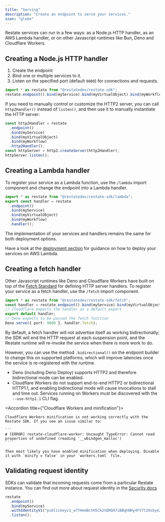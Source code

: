 ```yaml
---
title: "Serving"
description: "Create an endpoint to serve your services."
icon: "globe"
---
```


Restate services can run in a few ways: as a Node.js HTTP handler, as an AWS
Lambda handler, or on other Javascript runtimes like Bun, Deno and Cloudflare
Workers.

## Creating a Node.js HTTP handler
1. Create the endpoint
2. Bind one or multiple services to it.
3. Listen on the specified port (default `9080`) for connections and requests.

```typescript {"CODE_LOAD::ts/src/develop/serving.ts#endpoint"} 
import * as restate from "@restatedev/restate-sdk";
restate.endpoint().bind(myService).bind(myVirtualObject).bind(myWorkflow).listen();
```

<Accordion title="Customizing the HTTP2 server">

If you need to manually control or customize the HTTP2 server, you can call `http2Handler()` instead of `listen()`, and then use it to manually instantiate the HTTP server:

```ts {"CODE_LOAD::ts/src/develop/serving.ts#custom_endpoint"} 
const http2Handler = restate
  .endpoint()
  .bind(myService)
  .bind(myVirtualObject)
  .bind(myWorkflow)
  .http2Handler();
const httpServer = http2.createServer(http2Handler);
httpServer.listen();
```

</Accordion>

## Creating a Lambda handler

To register your service as a Lambda function, use the `/lambda` import
component and change the endpoint into a Lambda handler.
```typescript {"CODE_LOAD::ts/src/develop/serving_lambda.ts#lambda"} 
import * as restate from "@restatedev/restate-sdk/lambda";
export const handler = restate
  .endpoint()
  .bind(myService)
  .bind(myVirtualObject)
  .bind(myWorkflow)
  .handler();
```

The implementation of your services and handlers remains the same for both deployment options.

Have a look at the [deployment section](/category/aws-lambda)
for guidance on how to deploy your services on AWS Lambda.

## Creating a fetch handler
Other Javascript runtimes like Deno and Cloudflare Workers have
built on top of the [Fetch Standard](https://github.com/whatwg/fetch) for
defining HTTP server handlers. To register your service as a fetch handler, use
the `/fetch` import component.
```typescript {"CODE_LOAD::ts/src/develop/serving_fetch.ts#fetch"} 
import * as restate from "@restatedev/restate-sdk/fetch";
const handler = restate.endpoint().bind(myService).bind(myVirtualObject).bind(myWorkflow).handler();
// Cloudflare expects the handler as a default export
export default handler;
// Deno expects to be passed the fetch function
Deno.serve({ port: 9080 }, handler.fetch);
```
By default, a fetch handler will not advertise itself as working
bidirectionally; the SDK will end the HTTP request at each suspension point,
and the Restate runtime will re-invoke the service when there is more work to
do.

However, you can use the method `.bidirectional()` on the endpoint builder to
change this on supported platforms, which will improve latencies once the
service is re-registered with the runtime.
- Deno (including Deno Deploy) supports HTTP2 and therefore bidirectional mode can be enabled.
- Cloudflare Workers do not support end-to-end HTTP2 or bidirectional HTTP1.1,
and enabling bidirectional mode will cause invocations to stall and time out.
Services running on Workers must be discovered with the `--use-http1.1`
CLI flag.

<Accordion title={"Cloudflare Workers and minification"}>

    Cloudflare Workers minification is not working correctly with the Restate SDK. If you see an issue similar to:

    ```
    ✘ [ERROR] restate-cloudflare-worker: Uncaught TypeError: Cannot read properties of undefined (reading '__wbindgen_malloc')
    ```

    Then most likely you have enabled minification when deploying. Disable it with `minify = false` in your `workers.toml` file.
</Accordion>

## Validating request identity

SDKs can validate that incoming requests come from a particular Restate
instance. You can find out more about request identity in the [Security docs](/operate/security#locking-down-service-access)

```typescript {"CODE_LOAD::ts/src/develop/serving.ts#identity"} 
restate
  .endpoint()
  .bind(myService)
  .withIdentityV1("publickeyv1_w7YHemBctH5Ck2nQRQ47iBBqhNHy4FV7t2Usbye2A6f")
  .listen();
```
